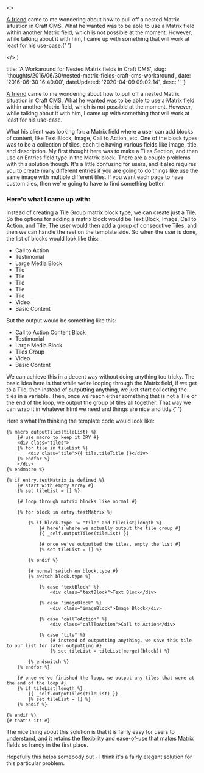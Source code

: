 

  <>
    <p>
      <a href="http://braddielman.com/">A friend</a> came to me wondering about
      how to pull off a nested Matrix situation in Craft CMS. What he wanted was
      to be able to use a Matrix field within another Matrix field, which is not
      possible at the moment. However, while talking about it with him, I came
      up with something that will work at least for his use-case.{' '}
    </p>
  </>
)


  title: 'A Workaround for Nested Matrix fields in Craft CMS',
  slug: 'thoughts/2016/06/30/nested-matrix-fields-craft-cms-workaround',
  date: '2016-06-30 16:40:00',
  dateUpdated: '2020-04-09 09:02:14',
  desc: '',
}

[A friend](http://braddielman.com/) came to me wondering about how to pull off a nested Matrix situation in Craft CMS. What he wanted was to be able to use a Matrix field within another Matrix field, which is not possible at the moment. However, while talking about it with him, I came up with something that will work at least for his use-case.

What his client was looking for: a Matrix field where a user can add blocks of content, like Text Block, Image, Call to Action, etc. One of the block types was to be a collection of tiles, each tile having various fields like image, title, and description. My first thought here was to make a Tiles Section, and then use an Entries field type in the Matrix block. There are a couple problems with this solution though. It's a little confusing for users, and it also requires you to create many different entries if you are going to do things like use the same image with multiple different tiles. If you want each page to have custom tiles, then we're going to have to find something better.

### Here's what I came up with:

Instead of creating a Tile Group matrix block type, we can create just a Tile. So the options for adding a matrix block would be Text Block, Image, Call to Action, and Tile. The user would then add a group of consecutive Tiles, and then we can handle the rest on the template side. So when the user is done, the list of blocks would look like this:

- Call to Action
- Testimonial
- Large Media Block
- Tile
- Tile
- Tile
- Tile
- Tile
- Video
- Basic Content

But the output would be something like this:

- Call to Action Content Block
- Testimonial
- Large Media Block
- Tiles Group
- Video
- Basic Content

We can achieve this in a decent way without doing anything too tricky. The basic idea here is that while we're looping through the Matrix field, if we get to a Tile, then instead of outputting anything, we just start collecting the tiles in a variable. Then, once we reach either something that is not a Tile or the end of the loop, we output the group of tiles all together. That way we can wrap it in whatever html we need and things are nice and tidy.{' '}

Here's what I'm thinking the template code would look like:

```twig
{% macro outputTiles(tileList) %}
    {# use macro to keep it DRY #}
    <div class="tiles">
    {% for tile in tileList %}
        <div class="tile">{{ tile.tileTitle }}</div>
    {% endfor %}
    </div>
{% endmacro %}

{% if entry.testMatrix is defined %}
    {# start with empty array #}
    {% set tileList = [] %}

    {# loop through matrix blocks like normal #}

    {% for block in entry.testMatrix %}

        {% if block.type != "tile" and tileList|length %}
            {# here's where we actually output the tile group #}
            {{ _self.outputTiles(tileList) }}

            {# once we've outputted the tiles, empty the list #}
            {% set tileList = [] %}

        {% endif %}

        {# normal switch on block.type #}
        {% switch block.type %}

            {% case "textBlock" %}
                <div class="textBlock">Text Block</div>

            {% case "imageBlock" %}
                <div class="imageBlock">Image Block</div>

            {% case "callToAction" %}
                <div class="callToAction">Call to Action</div>

            {% case "tile" %}
                {# instead of outputting anything, we save this tile to our list for later outputting #}
                {% set tileList = tileList|merge([block]) %}

        {% endswitch %}
    {% endfor %}

    {# once we've finished the loop, we output any tiles that were at the end of the loop #}
    {% if tileList|length %}
        {{ _self.outputTiles(tileList) }}
        {% set tileList = [] %}
    {% endif %}

{% endif %}
{# that's it! #}
```

The nice thing about this solution is that it is fairly easy for users to understand, and it retains the flexibility and ease-of-use that makes Matrix fields so handy in the first place.

Hopefully this helps somebody out - I think it's a fairly elegant solution for this particular problem.
